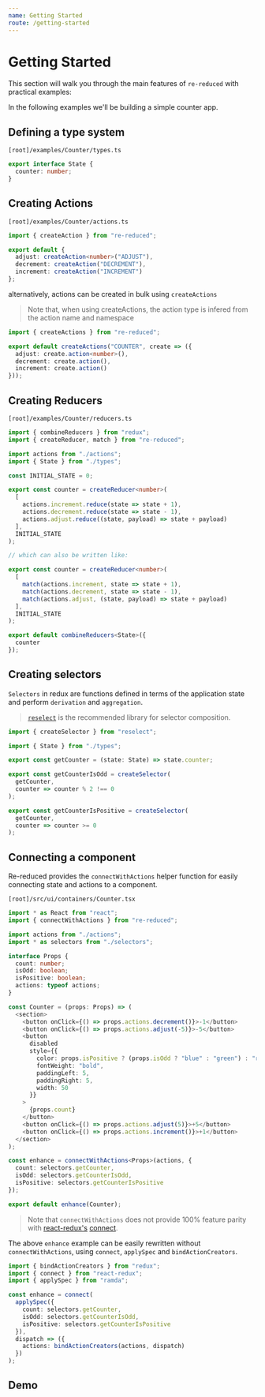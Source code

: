 ```yaml
---
name: Getting Started
route: /getting-started
---
```


# Getting Started

This section will walk you through the main features of `re-reduced` with practical examples:

In the following examples we'll be building a simple counter app.

## Defining a type system

`[root]/examples/Counter/types.ts`

```ts
export interface State {
  counter: number;
}
```

## Creating Actions

`[root]/examples/Counter/actions.ts`

```ts
import { createAction } from "re-reduced";

export default {
  adjust: createAction<number>("ADJUST"),
  decrement: createAction("DECREMENT"),
  increment: createAction("INCREMENT")
};
```

alternatively, actions can be created in bulk using `createActions`

> Note that, when using createActions, the action type is infered from the action name and namespace

```ts
import { createActions } from "re-reduced";

export default createActions("COUNTER", create => ({
  adjust: create.action<number>(),
  decrement: create.action(),
  increment: create.action()
}));
```

## Creating Reducers

`[root]/examples/Counter/reducers.ts`

```ts
import { combineReducers } from "redux";
import { createReducer, match } from "re-reduced";

import actions from "./actions";
import { State } from "./types";

const INITIAL_STATE = 0;

export const counter = createReducer<number>(
  [
    actions.increment.reduce(state => state + 1),
    actions.decrement.reduce(state => state - 1),
    actions.adjust.reduce((state, payload) => state + payload)
  ],
  INITIAL_STATE
);

// which can also be written like:

export const counter = createReducer<number>(
  [
    match(actions.increment, state => state + 1),
    match(actions.decrement, state => state - 1),
    match(actions.adjust, (state, payload) => state + payload)
  ],
  INITIAL_STATE
);

export default combineReducers<State>({
  counter
});
```

## Creating selectors

`Selectors` in redux are functions defined in terms of the application state and perform `derivation` and `aggregation`.

> [`reselect`](https://github.com/reduxjs/reselect) is the recommended library for selector composition.

```ts
import { createSelector } from "reselect";

import { State } from "./types";

export const getCounter = (state: State) => state.counter;

export const getCounterIsOdd = createSelector(
  getCounter,
  counter => counter % 2 !== 0
);

export const getCounterIsPositive = createSelector(
  getCounter,
  counter => counter >= 0
);
```

## Connecting a component

Re-reduced provides the `connectWithActions` helper function for easily connecting state and actions to a component.

`[root]/src/ui/containers/Counter.tsx`

```ts
import * as React from "react";
import { connectWithActions } from "re-reduced";

import actions from "./actions";
import * as selectors from "./selectors";

interface Props {
  count: number;
  isOdd: boolean;
  isPositive: boolean;
  actions: typeof actions;
}

const Counter = (props: Props) => (
  <section>
    <button onClick={() => props.actions.decrement()}>-1</button>
    <button onClick={() => props.actions.adjust(-5)}>-5</button>
    <button
      disabled
      style={{
        color: props.isPositive ? (props.isOdd ? "blue" : "green") : "red",
        fontWeight: "bold",
        paddingLeft: 5,
        paddingRight: 5,
        width: 50
      }}
    >
      {props.count}
    </button>
    <button onClick={() => props.actions.adjust(5)}>+5</button>
    <button onClick={() => props.actions.increment()}>+1</button>
  </section>
);

const enhance = connectWithActions<Props>(actions, {
  count: selectors.getCounter,
  isOdd: selectors.getCounterIsOdd,
  isPositive: selectors.getCounterIsPositive
});

export default enhance(Counter);
```

> Note that `connectWithActions` does not provide 100% feature parity with [react-redux's](https://github.com/reduxjs/react-redux) [connect](https://react-redux.js.org/introduction/quick-start#connect).

The above `enhance` example can be easily rewritten without `connectWithActions`, using `connect`, `applySpec` and `bindActionCreators`.

```ts
import { bindActionCreators } from "redux";
import { connect } from "react-redux";
import { applySpec } from "ramda";

const enhance = connect(
  applySpec({
    count: selectors.getCounter,
    isOdd: selectors.getCounterIsOdd,
    isPositive: selectors.getCounterIsPositive
  }),
  dispatch => ({
    actions: bindActionCreators(actions, dispatch)
  })
);
```

## Demo



<Playground>
  <Counter />
</Playground>
